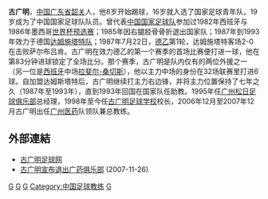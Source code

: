 {{Football manager infobox
| playername = 古广明
| fullname = 古广明
| englishfullname = Gu Guangming
| dateofbirth ={{birth date and age|1959|1|31}}
| countryofbirth = {{CHN}}
| cityofbirth = [[广东|广东]][[韶关|韶关]]
| currentclub =
| position = 中场
| years = 1978-1986<br/>1986-1987<br/>1997-1992
| clubs = {{flagicon|CHN}} [[广州足球俱乐部|广东]]<br/>{{flagicon|GER}}[[科布伦茨足球俱乐部|科布伦茨]]<br/>{{flagicon|GER}} [[达姆施塔特足球俱乐部|达姆施塔特]]
| caps(goals)=
| nationalyears=
| nationalteam={{fb|CHN}}
| nationalcaps(goals)= 65{{0}}(9)
| manageryears = 1993-95<br/>2006-07
| managerclubs = [[中国男足|中国男足]]（助理教练）<br/>[[广州足球俱乐部|广州医药]]
|}}
'''古广明'''{{BD|1959年|1月31日}}，[[中国|中国]][[广东省|广东省]][[韶关|韶关]]人，他8岁开始踢球，16岁就入选了国家足球青年队，19岁成为了中国国家足球队队员。曾代表[[中国国家足球队|中国国家足球队]]参加过1982年西班牙与1986年墨西哥[[世界杯预选赛|世界杯预选赛]]；1985年因右腿胫骨骨折退出国家队；1987年到1993年效力于德国[[达姆施塔特足球俱乐部|达姆施塔特队]]；1987年7月22日，[[德乙|德乙]]第1轮，达姆施塔特客场2-0在击败萨尔布吕肯。古广明在效力德乙的第一个赛季的首场比赛便打进一球，他在第83分钟进球锁定了全场比分。那个赛季，古广明是队内仅有的两位外援之一（另一位是[[西班牙|西班牙]]中场[[拉斐尔-桑切斯|拉斐尔-桑切斯]]），他以主力中场的身份在32场联赛里打进6球。自加盟达姆斯塔特后，古广明继续打主力右边锋，并将主力位置保持了七年之久（1987年至1993年），直到1993年回国在国家队任助教。1995年任[[广州松日足球俱乐部|广州松日足球俱乐部]]总经理，1998年至今任[[古广明足球学校|古广明足球学校]]校长，2006年12月至2007年12月古广明出任[[广州医药|广州医药]]队领队兼总教练。

==外部連結==
*[http://www.gmgfc.com/ 古广明足球网] {{Wayback|url=http://www.gmgfc.com/ |date=20160305000758 }}
*[http://sports.sina.com.cn/s/2007-11-26/04011311491s.shtml 古广明宣布退出广药俱乐部] {{Wayback|url=http://sports.sina.com.cn/s/2007-11-26/04011311491s.shtml |date=20190626080904 }}(2007-11-26)
{{1980年亚洲杯足球赛中国参赛名单}}
{{1984年亚洲杯足球赛中国参赛名单}}

[[Category:韶关籍足球运动员|G]]
[[Category:中国国家足球队运动员|G]]
[[Category:中国海外足球运动员|G]]
[[Category:中国足球教练|Category:中国足球教练]]
[[Category:古姓|G]]